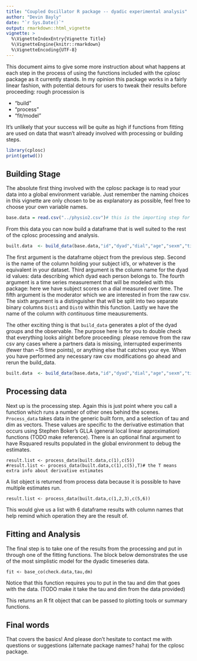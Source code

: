 ```yaml
---
title: "Coupled Oscillator R package -- dyadic experimental analysis"
author: "Devin Bayly"
date: "`r Sys.Date()`"
output: rmarkdown::html_vignette
vignette: >
  %\VignetteIndexEntry{Vignette Title}
  %\VignetteEngine{knitr::rmarkdown}
  %\VignetteEncoding{UTF-8}
---
```


This document aims to give some more instruction about what happens at each step in the process of using the functions included with the cplosc package as it currently stands. In my opinion this package works in a fairly linear fashion, with potential detours for users to tweak their results before proceeding: rough procession is

- "build"
- "process"
- "fit/model" 

It's unlikely that your success will be quite as high if functions from  fitting are used on data that wasn't already involved with processing or building steps.

```r
library(cplosc)
print(getwd())
```

## Building Stage

The absolute first thing involved with the cplosc package is to read your data into a global environment variable. Just remember the naming choices in this vignette are only chosen to be as explanatory as possible, feel free to choose your own variable names.

```r
base.data = read.csv("../physio2.csv")# this is the importing step for the data
```

From this data you can now build a dataframe that is well suited to the rest of the cplosc processing and analysis.

```r
built.data  <- build_data(base.data,"id","dyad","dial","age","sexm","time")
```

The first argument is the dataframe object from the previous step. Second is the name of the column holding your subject id's, or whatever is the equivalent in your dataset. Third argument is the column name for the dyad id values: data describing which dyad each person belongs to. The fourth argument is a time series measurement that will be modeled with this package: here we have subject scores on a dial measured over time. The fifth argument is the moderator which we are interested in from the raw csv. The sixth argument is a distinguisher that will be split into two separate binary columns `Dist1` and `Dist0` within this function. Lastly we have the name of the column with *continuous* time meausurements. 

The other exciting thing is that `build_data` generates a plot of the dyad groups and the observable. The purpose here is for you to double check that everything looks alright before proceeding: please remove from the raw csv any cases where a partners data is missing, interrupted experiments (fewer than ~15 time points), or anything else that catches your eye. When you have performed any necessary raw csv modifications go ahead and rerun the build_data.

```r
built.data  <- build_data(base.data,"id","dyad","dial","age","sexm","time")
```

## Processing data

Next up is the processing step. Again this is just point where you call a function which runs a number of other ones behind the scenes. `Process_data ` takes data in the generic built form, and a selection of tau and dim as vectors. These values are specific to the derivative estimation that occurs using Stephen Boker's GLLA (general local linear approximation) functions (TODO make reference). There is an optional final argument to have Rsquared results populated in the global environment to debug the estimates.

```
result.list <- process_data(built.data,c(1),c(5))
#result.list <- process_data(built.data,c(1),c(5),T)# the T means extra info about derivative estimates
```

A list object is returned from process data because it is possible to have multiple estimates run. 

```
result.list <- process_data(built.data,c(1,2,3),c(5,6))
```

This would give us a list with 6 dataframe results with column names that help remind which operation they are the result of.

## Fitting and Analysis

The final step is to take one of the results from the processing and put in through one of the fitting functions. The block below demonstrates the use of the most simplistic model for the dyadic timeseries data.

```
fit <- base_co(check.data,tau,dm)
```

Notice that this function requires you to put in the tau and dim that goes with the data. (TODO make it take the tau and dim from the data provided)

This returns an R fit object that can be passed to plotting tools or summary functions.

## Final words

That covers the basics! And please don't hesitate to contact me with questions or suggestions (alternate package names? haha) for the cplosc package. 
